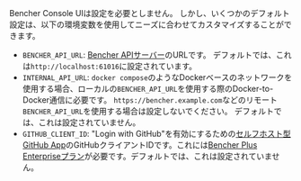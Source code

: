 Bencher Console UIは設定を必要としません。
しかし、いくつかのデフォルト設定は、以下の環境変数を使用してニーズに合わせてカスタマイズすることができます。

- `BENCHER_API_URL`: [Bencher APIサーバー][server config]のURLです。
  デフォルトでは、これは`http://localhost:61016`に設定されています。
- `INTERNAL_API_URL`: `docker compose`のようなDockerベースのネットワークを使用する場合、ローカルの`BENCHER_API_URL`を使用する際のDocker-to-Docker通信に必要です。
  `https://bencher.example.com`などのリモート`BENCHER_API_URL`を使用する場合は設定しないでください。
  デフォルトでは、これは設定されていません。
- `GITHUB_CLIENT_ID`: "Login with GitHub"を有効にするための[セルフホスト型GitHub App][github app]のGitHubクライアントIDです。これには[Bencher Plus Enterpriseプラン][bencher plus enterprise]が必要です。デフォルトでは、これは設定されていません。

[server config]: /ja/docs/reference/server-config/
[github app]: /ja/docs/how-to/github-app/
[bencher plus enterprise]: /pricing/?level=enterprise